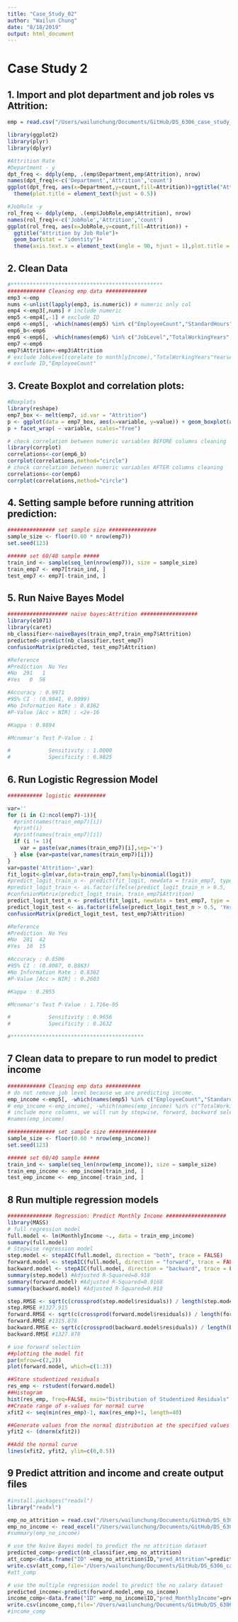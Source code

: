 ```yaml
---
title: "Case_Study_02"
author: "Wailun Chung"
date: "8/18/2019"
output: html_document
---
```



# Case Study 2

## 1. Import and plot department and job roles vs Attrition:

```r
emp = read.csv("/Users/wailunchung/Documents/GitHub/DS_6306_case_study_02/CaseStudy2-data.csv",header = TRUE)

library(ggplot2)
library(plyr)
library(dplyr)

#Attrition Rate
#Department - y
dpt_freq <- ddply(emp, .(emp$Department,emp$Attrition), nrow)
names(dpt_freq)<-c('Department','Attrition','count')
ggplot(dpt_freq, aes(x=Department,y=count,fill=Attrition))+ggtitle("Attrition by Department") + geom_bar(stat = "identity") +
  theme(plot.title = element_text(hjust = 0.5))

#JobRole -y
rol_freq <- ddply(emp, .(emp$JobRole,emp$Attrition), nrow)
names(rol_freq)<-c('JobRole','Attrition','count')
ggplot(rol_freq, aes(x=JobRole,y=count,fill=Attrition)) +
  ggtitle("Attrition by Job Role")+ 
  geom_bar(stat = "identity")+ 
  theme(axis.text.x = element_text(angle = 90, hjust = 1),plot.title = element_text(hjust = 0.5))
```

## 2. Clean Data

```r
#************************************************
############ Cleaning emp data #############
emp3 <-emp
nums <-unlist(lapply(emp3, is.numeric)) # numeric only col
emp4 <-emp3[,nums] # include numeric
emp5 <-emp4[,-1] # exclude ID
emp6 <-emp5[, -which(names(emp5) %in% c("EmployeeCount","StandardHours"))]
emp6_b<-emp6
emp6 <-emp6[, -which(names(emp6) %in% c("JobLevel","TotalWorkingYears","PerformanceRating","YearsAtCompany","YearsInCurrentRole","YearsWithCurrManager"))]
emp7 <-emp6
emp7$Attrition<-emp3$Attrition
# exclude JobLevel(corelate to monthlyIncome),"TotalWorkingYears"YearsAtCompany(corelate to age,YearsInCurrentRole,etc),
# exclude ID,"EmployeeCount" 
```

## 3. Create Boxplot and correlation plots:

```r
#Boxplots
library(reshape)
emp7_box <- melt(emp7, id.var = "Attrition")
p <- ggplot(data = emp7_box, aes(x=variable, y=value)) + geom_boxplot(aes(fill=Attrition))
p + facet_wrap( ~ variable, scales="free")

# check correlation between numeric variables BEFORE columns cleaning
library(corrplot)
correlations<-cor(emp6_b)
corrplot(correlations,method="circle")
# check correlation between numeric variables AFTER columns cleaning
correlations<-cor(emp6)
corrplot(correlations,method="circle")
```

## 4. Setting sample before running attrition prediction:

```r
############### set sample size ###############
sample_size <- floor(0.60 * nrow(emp7))
set.seed(123)

###### set 60/40 sample #####
train_ind <- sample(seq_len(nrow(emp7)), size = sample_size)
train_emp7 <- emp7[train_ind, ]
test_emp7 <- emp7[-train_ind, ]
```

## 5. Run Naive Bayes Model

```r
################### naive bayes:Attrition ##################
library(e1071)
library(caret)
nb_classifier<-naiveBayes(train_emp7,train_emp7$Attrition)
predicted<-predict(nb_classifier,test_emp7)
confusionMatrix(predicted, test_emp7$Attrition)

#Reference
#Prediction  No Yes
#No  291   1
#Yes   0  56

#Accuracy : 0.9971          
#95% CI : (0.9841, 0.9999)
#No Information Rate : 0.8362          
#P-Value [Acc > NIR] : <2e-16          

#Kappa : 0.9894          

#Mcnemar's Test P-Value : 1               

#            Sensitivity : 1.0000          
#            Specificity : 0.9825     
```

## 6. Run Logistic Regression Model

```r
########### logistic ##########

var=''
for (i in (2:ncol(emp7)-1)){
  #print(names(train_emp7)[i])
  #print(i)
  #print(names(train_emp7)[i])
  if (i != 1){
    var = paste(var,names(train_emp7)[i],sep='+')
  } else {var=paste(var,names(train_emp7)[i])}
}
var=paste('Attrition~',var)
fit_logit<-glm(var,data=train_emp7,family=binomial(logit))
#predict_logit_train_n <- predict(fit_logit, newdata = train_emp7, type = "response")
#predict_logit_train <- as.factor(ifelse(predict_logit_train_n > 0.5, 'Yes', 'No'))
#confusionMatrix(predict_logit_train, train_emp7$Attrition)
predict_logit_test_n <- predict(fit_logit, newdata = test_emp7, type = "response")
predict_logit_test <- as.factor(ifelse(predict_logit_test_n > 0.5, 'Yes', 'No'))
confusionMatrix(predict_logit_test, test_emp7$Attrition)

#Reference
#Prediction  No Yes
#No  281  42
#Yes  10  15

#Accuracy : 0.8506          
#95% CI : (0.8087, 0.8863)
#No Information Rate : 0.8362          
#P-Value [Acc > NIR] : 0.2603          

#Kappa : 0.2955          

#Mcnemar's Test P-Value : 1.716e-05       

#            Sensitivity : 0.9656          
#            Specificity : 0.2632  

#******************************************
```

## 7 Clean data to prepare to run model to predict income

```r
############ Cleaning emp data ###########
# do not remove job level because we are predicting income. 
emp_income <-emp5[, -which(names(emp5) %in% c("EmployeeCount","StandardHours"))]
# emp_income <-emp_income[, -which(names(emp_income) %in% c("TotalWorkingYears","PerformanceRating","YearsAtCompany","YearsInCurrentRole","YearsWithCurrManager"))]
# include more columns, we will run by stepwise, forward, backward selection
#names(emp_income)

############### set sample size ###############
sample_size <- floor(0.60 * nrow(emp_income))
set.seed(123)

###### set 60/40 sample #####
train_ind <- sample(seq_len(nrow(emp_income)), size = sample_size)
train_emp_income <- emp_income[train_ind, ]
test_emp_income <- emp_income[-train_ind, ]
```

## 8 Run multiple regression models

```r
############## Regression: Predict Monthly Income ###################
library(MASS)
# full regression model
full.model <- lm(MonthlyIncome ~., data = train_emp_income)
summary(full.model)
# Stepwise regression model
step.model <- stepAIC(full.model, direction = "both", trace = FALSE)
forward.model <- stepAIC(full.model, direction = "forward", trace = FALSE)
backward.model <- stepAIC(full.model, direction = "backward", trace = FALSE)
summary(step.model) #Adjusted R-Squared=0.918
summary(forward.model) #Adjusted R-Squared=0.9168
summary(backward.model) #Adjusted R-Squared=0.918

step.RMSE <- sqrt(c(crossprod(step.model$residuals)) / length(step.model$residuals))
step.RMSE #1327.915
forward.RMSE <- sqrt(c(crossprod(forward.model$residuals)) / length(forward.model$residuals))
forward.RMSE #1315.878
backward.RMSE <- sqrt(c(crossprod(backward.model$residuals)) / length(backward.model$residuals))
backward.RMSE #1327.878

# use forward selection
##plotting the model fit
par(mfrow=c(2,2))
plot(forward.model, which=c(1:3))

##Store studentized residuals
res_emp <- rstudent(forward.model)
##Histogram
hist(res_emp, freq=FALSE, main="Distribution of Studentized Residuals",xlab="Studentized Residuals", ylab="Density")
##Create range of x-values for normal curve
xfit2 <- seq(min(res_emp)-1, max(res_emp)+1, length=40)

##Generate values from the normal distribution at the specified values
yfit2 <- (dnorm(xfit2))

##Add the normal curve
lines(xfit2, yfit2, ylim=c(0,0.5))
```

## 9 Predict attrition and income and create output files

```r
#install.packages("readxl")
library("readxl")

emp_no_attrition = read.csv("/Users/wailunchung/Documents/GitHub/DS_6306_case_study_02/CaseStudy2CompSet No Attrition.csv",header = TRUE)
emp_no_income <- read_excel("/Users/wailunchung/Documents/GitHub/DS_6306_case_study_02/CaseStudy2CompSet No Salary.xlsx")
#summary(emp_no_income)

# use the Naive Bayes model to predict the no attrition dataset
predicted_comp<-predict(nb_classifier,emp_no_attrition)
att_comp<-data.frame("ID" =emp_no_attrition$ID,"pred_Attrition"=predicted_comp)
write.csv(att_comp,file='/Users/wailunchung/Documents/GitHub/DS_6306_case_study_02/output/Case2PredictionsChung Attrition.csv',row.names=FALSE)
#att_comp

# use the multiple regression model to predict the no salary dataset
predicted_income<-predict(forward.model,emp_no_income)
income_comp<-data.frame("ID" =emp_no_income$ID,"pred_MonthlyIncome"=predicted_income)
write.csv(income_comp,file='/Users/wailunchung/Documents/GitHub/DS_6306_case_study_02/output/Case2PredictionsChung Salary.csv',row.names=FALSE)
#income_comp

```



